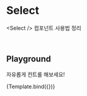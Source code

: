 
<Meta title="molecules/Select" component={Select} />


# Select

&lt;Select /&gt; 컴포넌트 사용법 정리

<br />

## Playground

자유롭게 컨트롤 해보세요!

<Canvas>
  <Story
    name="Playground"
    argTypes={{
    }}
  >
    {Template.bind({})}
  </Story>
</Canvas>

<ArgsTable story="Playground" />
